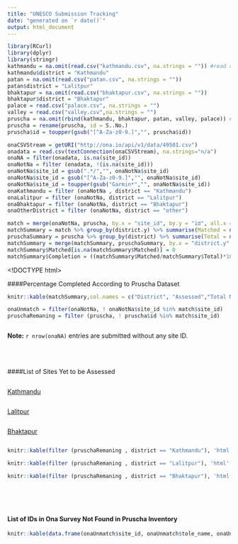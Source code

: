 ```yaml
---
title: "UNESCO Submission Tracking"
date: "generated on `r date()`"
output: html_document
---
```


```r
library(RCurl)
library(dplyr)
library(stringr)
kathmandu = na.omit(read.csv("kathmandu.csv", na.strings = "")) #read csv assigning all the empty string as NA
kathmandu$district = "Kathmandu"
patan = na.omit(read.csv("patan.csv", na.strings = ""))
patan$district = "Lalitpur"
bhaktapur = na.omit(read.csv("bhaktapur.csv", na.strings = ""))
bhaktapur$district = "Bhaktapur"
palace = read.csv("palace.csv", na.strings = "")
valley = read.csv("valley.csv",na.strings = "")
pruscha = na.omit(rbind(kathmandu, bhaktapur, patan, valley, palace)) # merge all the dataframe by removing the empty rows
pruscha = rename(pruscha, id = S..No.)
pruscha$id = toupper(gsub("[^A-Za-z0-9.]","", pruscha$id))

onaCSVStream = getURI("http://ona.io/api/v1/data/49501.csv")
onadata = read.csv(textConnection(onaCSVStream), na.strings="n/a")
onaNA = filter(onadata, is.na(site_id))
onaNotNa = filter (onadata, !(is.na(site_id)))
onaNotNa$site_id = gsub(".*/","", onaNotNa$site_id)
onaNotNa$site_id = gsub("[^A-Za-z0-9.]","", onaNotNa$site_id)
onaNotNa$site_id = toupper(gsub("Garmin*","", onaNotNa$site_id))
onaKathmandu = filter (onaNotNa , district == "Kathmandu")
onaLalitpur = filter (onaNotNa, district == "Lalitpur")
onaBhaktapur = filter (onaNotNa, district == "Bhaktapur")
onaOtherDistrict = filter (onaNotNa, district == "other")

match = merge(onaNotNa, pruscha, by.x = "site_id", by.y = "id", all.x = F)
matchSummary = match %>% group_by(district.y) %>% summarise(Matched = n())
pruschaSummary = pruscha %>% group_by(district) %>% summarise(Total = n())
matchSummary = merge(matchSummary, pruschaSummary, by.x = "district.y", by.y = "district", all.y = T)
matchSummary$Matched[is.na(matchSummary$Matched)] = 0
matchSummary$Completion = ((matchSummary$Matched/matchSummary$Total)*100)
```




<!DOCTYPE html>
<html lang="en">
<head>

<!-- Basic Page Needs
–––––––––––––––––––––––––––––––––––––––––––––––––– -->
<meta charset="utf-8">
<title>Your page title here :)</title>
<meta name="description" content="">
<meta name="author" content="">

<!-- Mobile Specific Metas
–––––––––––––––––––––––––––––––––––––––––––––––––– -->
<meta name="viewport" content="width=device-width, initial-scale=1">

<!-- FONT
–––––––––––––––––––––––––––––––––––––––––––––––––– -->
<link href="http://fonts.googleapis.com/css?family=Raleway:400,300,600" rel="stylesheet" type="text/css">

<style>

/* latin */
@font-face {
  font-family: 'Raleway';
  font-style: normal;
  font-weight: 300;
  src: local('Raleway Light'), local('Raleway-Light'), url(http://fonts.gstatic.com/s/raleway/v9/-_Ctzj9b56b8RgXW8FArifk_vArhqVIZ0nv9q090hN8.woff2) format('woff2');
  unicode-range: U+0000-00FF, U+0131, U+0152-0153, U+02C6, U+02DA, U+02DC, U+2000-206F, U+2074, U+20AC, U+2212, U+2215, U+E0FF, U+EFFD, U+F000;
}
/* latin */
@font-face {
  font-family: 'Raleway';
  font-style: normal;
  font-weight: 400;
  src: local('Raleway'), url(http://fonts.gstatic.com/s/raleway/v9/0dTEPzkLWceF7z0koJaX1A.woff2) format('woff2');
  unicode-range: U+0000-00FF, U+0131, U+0152-0153, U+02C6, U+02DA, U+02DC, U+2000-206F, U+2074, U+20AC, U+2212, U+2215, U+E0FF, U+EFFD, U+F000;
}
/* latin */
@font-face {
  font-family: 'Raleway';
  font-style: normal;
  font-weight: 600;
  src: local('Raleway SemiBold'), local('Raleway-SemiBold'), url(http://fonts.gstatic.com/s/raleway/v9/xkvoNo9fC8O2RDydKj12b_k_vArhqVIZ0nv9q090hN8.woff2) format('woff2');
  unicode-range: U+0000-00FF, U+0131, U+0152-0153, U+02C6, U+02DA, U+02DC, U+2000-206F, U+2074, U+20AC, U+2212, U+2215, U+E0FF, U+EFFD, U+F000;
}

</style>


<!-- CSS
–––––––––––––––––––––––––––––––––––––––––––––––––– -->
<link rel="stylesheet" href="css/normalize.css">
<link rel="stylesheet" href="css/skeleton.css">
<link rel="stylesheet" href="http://cdn.datatables.net/1.10.7/css/jquery.dataTables.min.css">
<!-- Favicon
–––––––––––––––––––––––––––––––––––––––––––––––––– -->
<!-- <link rel="icon" type="image/png" href="images/favicon.png">-->

</head>
<body ng-app="UNESCOApp">
<div id="all_container" class="container" ng-controller="mainCtrl">
<!-- <h2 class="title">UNESCO Submission Tracking</h2> -->
<div>
####Percentage Completed According to Pruscha Dataset
```r
knitr::kable(matchSummary,col.names = c("District", "Assessed","Total Number in Pruscha","Percentage Complete"))
```

```r
onaUnmatch = filter(onaNotNa, ! onaNotNa$site_id %in% match$site_id)
pruschaRemaning = filter (pruscha, ! pruscha$id %in% match$site_id)
```
<div class="row">
<div class="six columns">
**Note:** `r nrow(onaNA)` entries are submitted without any site ID.
</div>

</div>

</div>



<div id="list_div" style="margin-top: 50px">
####List of Sites Yet to be Assessed


<div class="row">

<div class="four columns">
<a id="kathmandu_btn" class="button" href="#list_div" ng-click="showKathmandu()" onClick="changeClass">Kathmandu</a>
</div>

<div class="four columns">
<a id="lalitpur_btn" class="button" href="#list_div" ng-click="showLalitpur()">Lalitpur</a>
</div>

<div class="four columns">
<a id="bhaktapur_btn" class="button" href="#list_div" ng-click="showBhaktapur()">Bhaktapur</a>
</div>

</div>






<div ng-show="kathmandu">
<!-- <h3>Kathmandu</h3> -->

```r
knitr::kable(filter (pruschaRemaning , district == "Kathmandu"), 'html', table.attr='class="data_table"', col.names = c("ID", "Temple Name","Tole Name","District"))
```


</div>
<div ng-show="lalitpur">
<!-- <h3>Lalitpur</h3> -->
```r
knitr::kable(filter (pruschaRemaning , district == "Lalitpur"), 'html', table.attr='class="data_table"', col.names = c("ID", "Temple Name","Tole Name","District"))
```

</div>
<div ng-show="bhaktapur">
<!-- <h3>Bhaktapur</h3> -->
```r
knitr::kable(filter (pruschaRemaning , district == "Bhaktapur"), 'html', table.attr='class="data_table"', col.names = c("ID", "Temple Name","Tole Name","District"))
```

</div>
<div style="margin-top:80px; margin-bottom: 20px">
<h4>List of IDs in Ona Survey Not Found in Pruscha Inventory</h4>
```r
knitr::kable(data.frame(onaUnmatch$site_id, onaUnmatch$tole_name, onaUnmatch$temple_name), 'html', table.attr='class="data_table"', col.names = c("ID", "Tole Name", "Temple Name"))
```


</div>



</div>

</div>
</body>
<script type="text/javascript" src="jquery.js"></script>
<script type="text/javascript" src="angular.min.js"></script>
<script type="text/javascript" src="js/jquery.dataTables.min.js"></script>
<script type="text/javascript" src="main.js"></script>
<script type="text/javascript">
$(document).ready(function() {
$('.data_table').DataTable({
"bFilter": true,
"bLengthChange": false,
"iDisplayLength": 30,
});
$("div.toolbar").html('Kathmandu');
});


</script>
</html>
